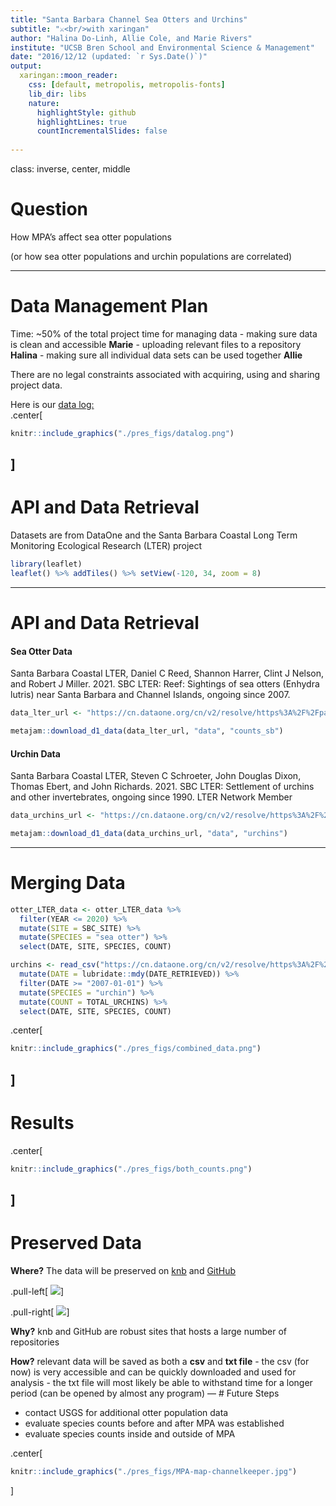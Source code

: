 ```yaml
---
title: "Santa Barbara Channel Sea Otters and Urchins"
subtitle: "⚔<br/>with xaringan"
author: "Halina Do-Linh, Allie Cole, and Marie Rivers"
institute: "UCSB Bren School and Environmental Science & Management"
date: "2016/12/12 (updated: `r Sys.Date()`)"
output:
  xaringan::moon_reader:
    css: [default, metropolis, metropolis-fonts]
    lib_dir: libs
    nature:
      highlightStyle: github
      highlightLines: true
      countIncrementalSlides: false
    
---
```

class: inverse, center, middle

# Question

How MPA's affect sea otter populations

(or how sea otter populations and urchin populations are correlated)

---

# Data Management Plan

Time: ~50% of the total project time for managing  data 
 - making sure  data is clean and accessible **Marie**
 - uploading relevant files to a repository **Halina**
 - making sure all individual data sets can be used together **Allie**

There are no legal constraints associated with acquiring, using and sharing project data. 					
					
Here is our [data log:](https://docs.google.com/spreadsheets/d/1E1X1hMrVCVCBCzP8_eBNz5QEc9xEMgIsqt7brjhbegc/edit?usp=sharing)	
.center[
```r
knitr::include_graphics("./pres_figs/datalog.png")
```
]
---

# API and Data Retrieval
Datasets are from DataOne and the Santa Barbara Coastal Long Term Monitoring Ecological Research (LTER) project

```r
library(leaflet)
leaflet() %>% addTiles() %>% setView(-120, 34, zoom = 8)
```
---

# API and Data Retrieval
#### Sea Otter Data  
Santa Barbara Coastal LTER, Daniel C Reed, Shannon Harrer, Clint J Nelson, and Robert J Miller. 2021. SBC LTER: Reef: Sightings of sea otters (Enhydra lutris) near Santa Barbara and Channel Islands, ongoing since 2007.

```r
data_lter_url <- "https://cn.dataone.org/cn/v2/resolve/https%3A%2F%2Fpasta.lternet.edu%2Fpackage%2Fdata%2Feml%2Fknb-lter-sbc%2F61%2F8%2F85e13b27599bf1ed68c7930674e1e7bd"

metajam::download_d1_data(data_lter_url, "data", "counts_sb")
```

#### Urchin Data
Santa Barbara Coastal LTER, Steven C Schroeter, John Douglas Dixon, Thomas Ebert, and John Richards. 2021. SBC LTER: Settlement of urchins and other invertebrates, ongoing since 1990. LTER Network Member

```r
data_urchins_url <- "https://cn.dataone.org/cn/v2/resolve/https%3A%2F%2Fpasta.lternet.edu%2Fpackage%2Fdata%2Feml%2Fknb-lter-sbc%2F52%2F10%2F6f1d97294f041ee3d39cda102e0223af"

metajam::download_d1_data(data_urchins_url, "data", "urchins")
```

---

# Merging Data
```r
otter_LTER_data <- otter_LTER_data %>%
  filter(YEAR <= 2020) %>%
  mutate(SITE = SBC_SITE) %>%
  mutate(SPECIES = "sea otter") %>%
  select(DATE, SITE, SPECIES, COUNT)
```

```r
urchins <- read_csv("https://cn.dataone.org/cn/v2/resolve/https%3A%2F%2Fpasta.lternet.edu%2Fpackage%2Fdata%2Feml%2Fknb-lter-sbc%2F52%2F10%2F6f1d97294f041ee3d39cda102e0223af", na = "-99999") %>%
  mutate(DATE = lubridate::mdy(DATE_RETRIEVED)) %>%
  filter(DATE >= "2007-01-01") %>%
  mutate(SPECIES = "urchin") %>%
  mutate(COUNT = TOTAL_URCHINS) %>%
  select(DATE, SITE, SPECIES, COUNT)
```
.center[
```r
knitr::include_graphics("./pres_figs/combined_data.png")
```
]
---

# Results
.center[
```r
knitr::include_graphics("./pres_figs/both_counts.png")
```
]
---
# Preserved Data
**Where?** The data will be preserved on [knb](https://dev.nceas.ucsb.edu/view/urn%3Auuid%3A89a211be-22dd-418b-a24b-9be29dc96f09) and [GitHub](https://github.com/marierivers/EDS_213_group_project/blob/main/README.md)

.pull-left[
<img src="./pres_figs/knb_ScreenShot.png">
]

.pull-right[
<img src="./pres_figs/gitrepo.png">
]

**Why?** knb and GitHub are robust sites that hosts a large number of repositories

**How?** relevant data will be saved as both a **csv** and **txt file** 
- the csv (for now) is very accessible and can be quickly downloaded and used for analysis
- the txt file will most likely be able to withstand time for a longer period (can be opened by almost any program)
---
# Future Steps

- contact USGS for additional otter population data
- evaluate species counts before and after MPA was established
- evaluate species counts inside and outside of MPA

.center[
```r
knitr::include_graphics("./pres_figs/MPA-map-channelkeeper.jpg")
```
]
